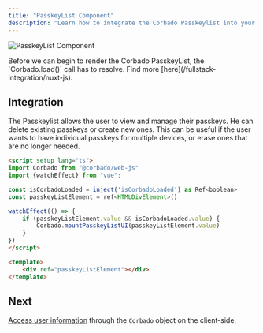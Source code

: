```yaml
---
title: "PasskeyList Component"
description: "Learn how to integrate the Corbado Passkeylist into your Nuxt.js application."
---
```



![PasskeyList Component](/images/frontend-integration/ui-components/passkeylist/passkeylist.webp)

<Warning>
    Before we can begin to render the Corbado PasskeyList, the `Corbado.load()` call has to resolve.
    Find more [here](/fullstack-integration/nuxt-js).
</Warning>

## Integration

The Passkeylist allows the user to view and manage their passkeys.
He can delete existing passkeys or create new ones.
This can be useful if the user wants to have individual passkeys for multiple devices, or erase ones
that are no longer needed.

```html pages/profile.vue
<script setup lang="ts">
import Corbado from "@corbado/web-js"
import {watchEffect} from "vue";

const isCorbadoLoaded = inject('isCorbadoLoaded') as Ref<boolean>
const passkeyListElement = ref<HTMLDivElement>()

watchEffect(() => {
    if (passkeyListElement.value && isCorbadoLoaded.value) {
        Corbado.mountPasskeyListUI(passkeyListElement.value)
    }
})
</script>

<template>
    <div ref="passkeyListElement"></div>
</template>
```

<StylingTranslationCards />

## Next

[Access user information](/fullstack-integration/nuxt-js/authentication-state-client) through the `Corbado` object on the client-side.
